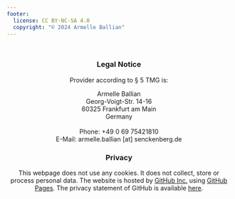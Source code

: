 ```yaml
---
footer:
  license: CC BY-NC-SA 4.0
  copyright: "© 2024 Armelle Ballian"
---
```


<footer style="text-align: center; padding: 1em 0;">
  <h3>Legal Notice</h3>
  <p>Provider according to § 5 TMG is:</p>
  <p>
    Armelle Ballian<br>
    Georg-Voigt-Str. 14-16<br>
    60325 Frankfurt am Main<br>
    Germany<br>
    <br>
    Phone: +49 0 69 75421810<br>
    E-Mail: armelle.ballian [at] senckenberg.de
  </p>
  <h3>Privacy</h3>
  <p>
    This webpage does not use any cookies. It does not collect, store or process personal data. The website is hosted by 
    <a href="https://github.com/" target="_blank">GitHub Inc.</a> using 
    <a href="https://docs.github.com/en/pages/getting-started-with-github-pages/about-github-pages" target="_blank">GitHub Pages</a>. 
    The privacy statement of GitHub is available 
    <a href="https://docs.github.com/en/site-policy/privacy-policies/github-privacy-statement" target="_blank">here</a>.
  </p>
</footer>
